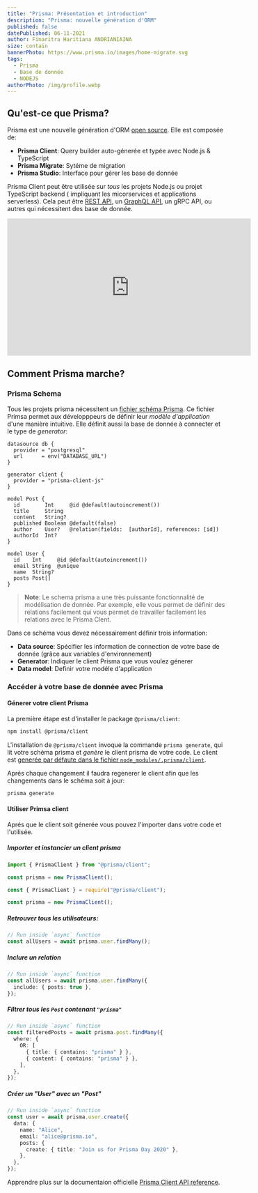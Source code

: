 ---
title: "Prisma: Présentation et introduction"
description: "Prisma: nouvelle génération d'ORM"
published: false
datePublished: 06-11-2021
author: Finaritra Haritiana ANDRIANIAINA
size: contain
bannerPhoto: https://www.prisma.io/images/home-migrate.svg
tags:
  - Prisma
  - Base de donnée
  - NODEJS
authorPhoto: /img/profile.webp
---

## Qu'est-ce que Prisma?

Prisma est une nouvelle génération d'ORM [open source](https://github.com/prisma/prisma). Elle est composée de:

- **Prisma Client**: Query builder auto-génerée et typée avec Node.js & TypeScript
- **Prisma Migrate**: Sytéme de migration
- **Prisma Studio**: Interface pour gérer les base de donnée

Prisma Client peut être utilisée sur _tous_ les projets Node.js ou projet TypeScript backend ( impliquant les micorservices et applications serverless). Cela peut être [REST API](), un [GraphQL API](), un gRPC API, ou autres qui nécessitent des base de donnée.

<Center>
  <iframe
    width="560"
    height="315"
    src="https://www.youtube.com/embed/EEDGwLB55bI"
    title="YouTube video player"
    frameborder="0"
    allow="accelerometer; autoplay; clipboard-write; encrypted-media; gyroscope; picture-in-picture"
    allowfullscreen
  ></iframe>
</Center>

## Comment Prisma marche?

### Prisma Schema

Tous les projets prisma nécessitent un [fichier schéma Prisma](). Ce fichier Primsa permet aux développpeurs de définir leur _modèle d'application_ d'une manière intuitive. Elle définit aussi la base de donnée à connecter et le type de _generator_:

```prisma
datasource db {
  provider = "postgresql"
  url      = env("DATABASE_URL")
}

generator client {
  provider = "prisma-client-js"
}

model Post {
  id        Int     @id @default(autoincrement())
  title     String
  content   String?
  published Boolean @default(false)
  author    User?   @relation(fields:  [authorId], references: [id])
  authorId  Int?
}

model User {
  id    Int     @id @default(autoincrement())
  email String  @unique
  name  String?
  posts Post[]
}
```

> **Note**: Le schema prisma a une très puissante fonctionnalité de modélisation de donnée. Par exemple, elle vous permet de définir des relations facilement qui vous permet de travailler facilement les relations avec le Prisma Clent.

Dans ce schéma vous devez nécessairement définir trois information:

- **Data source**: Spécifier les information de connection de votre base de donnée (grâce aux variables d'environnement)
- **Generator**: Indiquer le client Prisma que vous voulez génerer
- **Data model**: Definir votre modéle d'application

### Accéder à votre base de donnée avec Prisma

#### Génerer votre client Prisma

La première étape est d'installer le package `@prisma/client`:

```bash
npm install @prisma/client
```

L'installation de `@prisma/client` invoque la commande `prisma generate`, qui lit votre schéma prisma et _genère_ le client prisma de votre code. Le client est [generée par défaute dans le fichier `node_modules/.prisma/client`]().

Aprés chaque changement il faudra regenerer le client afin que les changements dans le schéma soit à jour:

```bash
prisma generate
```

#### Utiliser Primsa client

Aprés que le client soit génerée vous pouvez l'importer dans votre code et l'utilisée.

##### Importer et instancier un client prisma

```ts
import { PrismaClient } from "@prisma/client";

const prisma = new PrismaClient();
```

```js
const { PrismaClient } = require("@prisma/client");

const prisma = new PrismaClient();
```

##### Retrouver tous les utilisateurs:

```ts
// Run inside `async` function
const allUsers = await prisma.user.findMany();
```

##### Inclure un relation

```ts
// Run inside `async` function
const allUsers = await prisma.user.findMany({
  include: { posts: true },
});
```

##### Filtrer tous les `Post` contenant `"prisma"`

```ts
// Run inside `async` function
const filteredPosts = await prisma.post.findMany({
  where: {
    OR: [
      { title: { contains: "prisma" } },
      { content: { contains: "prisma" } },
    ],
  },
});
```

##### Créer un "User" avec un "Post"

```ts
// Run inside `async` function
const user = await prisma.user.create({
  data: {
    name: "Alice",
    email: "alice@prisma.io",
    posts: {
      create: { title: "Join us for Prisma Day 2020" },
    },
  },
});
```

Apprendre plus sur la documentaion officielle [Prisma Client API reference]().
